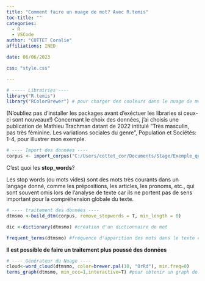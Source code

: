 ---
title: "Comment faire un nuage de mot? Avec R.temis"
toc-title: ""
categories:
  - R
  - VSCode
author: "COTTET Coralie"
affiliations: INED

date: 06/06/2023

css: "style.css"

---



```{r  results = 'hide'}
# ----- Librairies ----
library("R.temis")
library("RColorBrewer") # pour charger des couleurs dans le nuage de mot

```



(N'oubliez pas d'installer les packages avant d'exéctuer les libraries si ceux-ci sont nouveaux!)
Concernant le choix des données, j’ai choisis une publication de Mathieu Trachman datant de 2022 intitulé “Très masculin, pas très féminine. Les variations sociales du genre”, Population et Sociétés: 1-4, pour illustrer mon exemple.

```{r results='hide'}
# ---- Import des données ----
corpus <- import_corpus("C:/Users/cottet_cor/Documents/Stage/Exemple_quarto/R/Nuage_de_mot/genre.csv",format="csv",textcolumn=1,language="fr")

```
C'est quoi les __stop_words__?

Les stop words (ou mots vides) sont des mots très courants dans un langage donné, comme les prépositions, les articles, les pronoms, etc., qui sont souvent omis lors de l'analyse de texte car ils ne portent pas de sens important pour la compréhension globale du texte.


```{r results='hide'}
# ---- traitement des données ----
dtmsmo <-build_dtm(corpus, remove_stopwords = T, min_length = 0)

dic <-dictionary(dtmsmo) #création d'un dictionnaire de mot 

frequent_terms(dtmsmo) #fréquence d'apparition des mots dans le texte en question

```
__Il est possible de faire un traitement plus poussé des données__





```{r}
# ---- Générateur du Nuage ---- 
cloud<-word_cloud(dtmsmo, color=brewer.pal(10, "OrRd"), min.freq=0) 
terms_graph(dtmsmo, min_occ=1,interactive=T) #pour obtenir un graph de mots.
```
